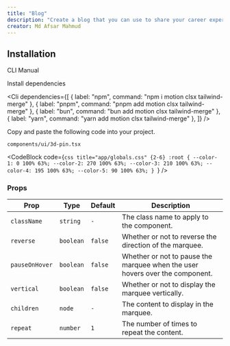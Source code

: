 ```yaml
---
title: "Blog"
description: "Create a blog that you can use to share your career experiences and projects."
creator: Md Afsar Mahmud
---
```


<ComponentPreview name="Bytenexia"/>

## Installation

<Tabs defaultValue="cli">

<TabsList>
  <TabsTrigger value="cli">CLI</TabsTrigger>
  <TabsTrigger value="manual">Manual</TabsTrigger>
</TabsList>

<TabsContent value="cli">
  <Cli />
</TabsContent>

<TabsContent value="manual">

<Steps>

<Step>Install dependencies</Step>

<Cli
  dependencies={[
    { label: "npm", command: "npm i motion clsx tailwind-merge" },
    { label: "pnpm", command: "pnpm add motion clsx tailwind-merge" },
    { label: "bun", command: "bun add motion clsx tailwind-merge" },
    { label: "yarn", command: "yarn add motion clsx tailwind-merge" },
  ]}
/>

<Step>Copy and paste the following code into your project.</Step>

`components/ui/3d-pin.tsx`

<CodeBlock
code={`css title="app/globals.css" {2-6}
:root {
  --color-1: 0 100% 63%;
  --color-2: 270 100% 63%;
  --color-3: 210 100% 63%;
  --color-4: 195 100% 63%;
  --color-5: 90 100% 63%;
}
`}
/>

</Steps>

</TabsContent>

</Tabs>

### Props

| Prop           | Type      | Default | Description                                                                  |
| -------------- | --------- | ------- | ---------------------------------------------------------------------------- |
| `className`    | `string`  | `-`     | The class name to apply to the component.                                    |
| `reverse`      | `boolean` | `false` | Whether or not to reverse the direction of the marquee.                      |
| `pauseOnHover` | `boolean` | `false` | Whether or not to pause the marquee when the user hovers over the component. |
| `vertical`     | `boolean` | `false` | Whether or not to display the marquee vertically.                            |
| `children`     | `node`    | `-`     | The content to display in the marquee.                                       |
| `repeat`       | `number`  | `1`     | The number of times to repeat the content.                                   |